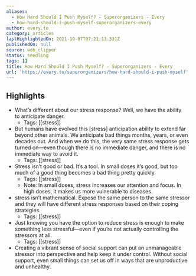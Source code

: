 ```yaml
---
aliases:
  - How Hard Should I Push Myself? - Superorganizers - Every
  - how-hard-should-i-push-myself-superorganizers-every
author: every.to
category: articles
lastHighlightedOn: 2021-10-07T07:21:13.331Z
publishedOn: null
source: web_clipper
status: seedling
tags: []
title: How Hard Should I Push Myself? - Superorganizers - Every
url: 'https://every.to/superorganizers/how-hard-should-i-push-myself'
---
```

## Highlights

- What’s different about our stress response? Well, we have the ability to anticipate danger.
    - Tags: [[stress]]
- But humans have evolved this [stress] anticipation ability to extend far beyond other animals. We anticipate bad things months, years, or even decades out. And when we do this, the very same stress response gets turned on—even though there is no immediate danger, and there is no immediate way to avoid it.
    - Tags: [[stress]]
- Stress isn’t good or bad. It’s a tool. In small doses it’s good, but too much of a good thing becomes a bad thing pretty quickly.
    - Tags: [[stress]]
    - Note: In small doses, stress increases our attention and focus. In high doses, it makes us more vulnerable to diseases.
- stress isn’t mathematical. Expose the same person to the same stressor and they will have different stress responses based on their coping strategies.
    - Tags: [[stress]]
- Just knowing you have the option to reduce stress is enough to make something less stressful—even if you’re not actually controlling the stressors at all.
    - Tags: [[stress]]
- Creating a vibrant sense of social support can put an unmanageable stressor into perspective and help keep it under control. Without social support, even small things can set us off in ways that are unproductive and unhealthy.
